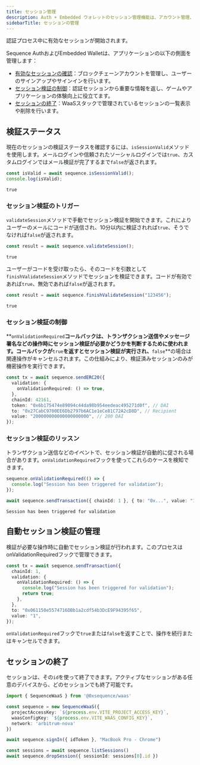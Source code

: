 ```yaml
---
title: セッション管理
description: Auth + Embedded ウォレットのセッション管理機能は、アカウント管理、認証、セッション制御を簡素化します。
sidebarTitle: セッションの管理
---
```


認証プロセス中に有効なセッションが開始されます。

Sequence AuthおよびEmbedded Walletは、アプリケーションの以下の側面を管理します：
- [有効なセッションの確認](/sdk/headless-wallet/manage-sessions#validation-status)：ブロックチェーンアカウントを管理し、ユーザーのサインアップやサインインを行います。
- [セッション検証の制御](/sdk/headless-wallet/manage-sessions#control-session-validation)：認証セッションから重要な情報を返し、ゲームやアプリケーションの体験向上に役立てます。
- [セッションの終了](/sdk/headless-wallet/manage-sessions#close-session)：WaaSスタックで管理されているセッションの一覧表示や削除を行います。

## 検証ステータス
現在のセッションの検証ステータスを確認するには、`isSessionValid`メソッドを使用します。メールログインや信頼されたソーシャルログインでは`true`、カスタムログインではメール検証が完了するまで`false`が返されます。

```ts
const isValid = await sequence.isSessionValid();
console.log(isValid);
```

```
true
```

### セッション検証のトリガー
`validateSession`メソッドで手動でセッション検証を開始できます。これによりユーザーのメールにコードが送信され、10分以内に検証されれば`true`、そうでなければ`false`が返されます。

```ts
const result = await sequence.validateSession();
```

```
true
```

ユーザーがコードを受け取ったら、そのコードを引数として`finishValidateSession`メソッドでセッションを検証できます。コードが有効であれば`true`、無効であれば`false`が返されます。

```ts
const result = await sequence.finishValidateSession("123456");
```

```
true
```

### **セッション検証の制御**
\*\*`onValidationRequired`**コールバックは、トランザクション送信やメッセージ署名などの操作時にセッション検証が必要かどうかを判断するために使われます。コールバックが**`true`**を返すとセッション検証が実行され、**`false`\*\*の場合は関連操作がキャンセルされます。この仕組みにより、検証済みセッションのみが機密操作を実行できます。

```ts
const tx = await sequence.sendERC20({
  validation: {
    onValidationRequired: () => true,
  },
  chainId: 42161,
  token: "0x6b175474e89094c44da98b954eedeac495271d0f", // DAI
  to: "0x27CabC9700EE6Db2797b6AC1e1eCe81C72A2cD8D", // Recipient
  value: "200000000000000000000", // 200 DAI
});
```

### セッション検証のリッスン
トランザクション送信などのイベントで、セッション検証が自動的に促される場合があります。`onValidationRequired`フックを使ってこれらのケースを検知できます。

```ts
sequence.onValidationRequired(() => {
  console.log("Session has been triggered for validation");
});

await sequence.sendTransaction({ chainId: 1 }, { to: "0x...", value: "1" });
```

```
Session has been triggered for validation
```

## 自動セッション検証の管理
検証が必要な操作時に自動でセッション検証が行われます。このプロセスはonValidationRequiredフックで管理できます。

```ts
const tx = await sequence.sendTransaction({
  chainId: 1,
  validation: {
    onValidationRequired: () => {
      console.log("Session has been triggered for validation");
      return true;
    },
  },
  to: "0x061150e5574716DBb1a2cdf54b3DcE9F94395f65",
  value: "1",
});
```

`onValidationRequired`フックで`true`または`false`を返すことで、操作を続行またはキャンセルできます。

## セッションの終了
セッションは、その`id`を使って終了できます。アクティブなセッションがある任意のデバイスから、どのセッションでも終了可能です。

```ts
import { SequenceWaaS } from '@0xsequence/waas'

const sequence = new SequenceWaaS({
  projectAccessKey: `${process.env.VITE_PROJECT_ACCESS_KEY}`,
  waasConfigKey: `${process.env.VITE_WAAS_CONFIG_KEY}`,
  network: 'arbitrum-nova'
})

await sequence.signIn({ idToken }, "MacBook Pro - Chrome")

const sessions = await sequence.listSessions()
await sequence.dropSession({ sessionId: sessions[0].id })
```